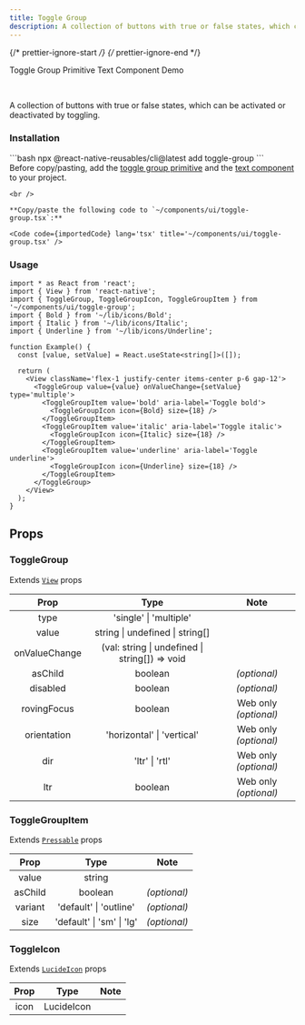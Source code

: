 ```yaml
---
title: Toggle Group
description: A collection of buttons with true or false states, which can be activated or deactivated by toggling.
---
```


{/* prettier-ignore-start */}
{/* prettier-ignore-end */}


<LinkButton href='/primitives/toggle-group'>Toggle Group Primitive</LinkButton>
<LinkButton href='/components/text'>Text Component</LinkButton>
<LinkButton target='_blank' href='https://rnr-showcase.vercel.app/toggle-group'>
  Demo
</LinkButton>

<br />

A collection of buttons with true or false states, which can be activated or deactivated by toggling.

### Installation

<Tabs>
  <TabItem label='CLI'> 
    ```bash
    npx @react-native-reusables/cli@latest add toggle-group
    ```
  </TabItem>
  <TabItem label='Manual'>
    <Aside type='tip' title='Dependencies'>
      Before copy/pasting, add the <a href='/primitives/toggle-group' className='text-white font-bold'>toggle group primitive</a> and the <a href='/components/text' className='text-white font-bold'>text component</a> to your project.
    </Aside>

    <br />

    **Copy/paste the following code to `~/components/ui/toggle-group.tsx`:**

    <Code code={importedCode} lang='tsx' title='~/components/ui/toggle-group.tsx' />
  </TabItem>
</Tabs>


### Usage

```tsx
import * as React from 'react';
import { View } from 'react-native';
import { ToggleGroup, ToggleGroupIcon, ToggleGroupItem } from '~/components/ui/toggle-group';
import { Bold } from '~/lib/icons/Bold';
import { Italic } from '~/lib/icons/Italic';
import { Underline } from '~/lib/icons/Underline';

function Example() {
  const [value, setValue] = React.useState<string[]>([]);

  return (
    <View className='flex-1 justify-center items-center p-6 gap-12'>
      <ToggleGroup value={value} onValueChange={setValue} type='multiple'>
        <ToggleGroupItem value='bold' aria-label='Toggle bold'>
          <ToggleGroupIcon icon={Bold} size={18} />
        </ToggleGroupItem>
        <ToggleGroupItem value='italic' aria-label='Toggle italic'>
          <ToggleGroupIcon icon={Italic} size={18} />
        </ToggleGroupItem>
        <ToggleGroupItem value='underline' aria-label='Toggle underline'>
          <ToggleGroupIcon icon={Underline} size={18} />
        </ToggleGroupItem>
      </ToggleGroup>
    </View>
  );
}

```

## Props

### ToggleGroup

Extends [`View`](https://reactnative.dev/docs/view#props) props

|   Prop   |  Type   |     Note     |
| :------: | :-----: | :----------: |
| type  | 'single' \| 'multiple' | |
| value  | string \| undefined \| string[] | |
| onValueChange  | (val: string \| undefined \| string[]) => void | |
| asChild  | boolean | _(optional)_ |
| disabled  | boolean | _(optional)_ |
| rovingFocus  | boolean | Web only _(optional)_ |
| orientation  | 'horizontal' \| 'vertical' | Web only _(optional)_ |
| dir  | 'ltr' \| 'rtl' | Web only _(optional)_ |
| ltr  | boolean | Web only _(optional)_ |

### ToggleGroupItem

Extends [`Pressable`](https://reactnative.dev/docs/pressable#props) props

|    Prop    |        Type        |     Note     |
| :--------: | :----------------: | :----------: |
| value | string |  |
|  asChild   |      boolean       | _(optional)_ |
| variant | 'default' \| 'outline' | _(optional)_ |
| size | 'default' \| 'sm' \| 'lg' | _(optional)_ |

### ToggleIcon

Extends [`LucideIcon`](https://lucide.dev/guide/packages/lucide-react-native#props) props

|    Prop    |        Type        |     Note     |
| :--------: | :----------------: | :----------: |
|  icon   |      LucideIcon       |              |
